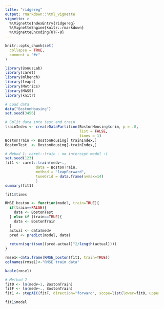 ```yaml
---
title: "ridgereg"
output: rmarkdown::html_vignette
vignette: >
  %\VignetteIndexEntry{ridgereg}
  %\VignetteEngine{knitr::rmarkdown}
  %\VignetteEncoding{UTF-8}
---
```


```r
knitr::opts_chunk$set(
  collapse = TRUE,
  comment = "#>"
)
```

```r
library(BonusLab)
library(caret)
library(mlbench)
library(leaps)
library(Metrics)
library(MASS)
library(knitr)
```


```r
# Load data
data("BostonHousing")
set.seed(3456)

# Split data into test and train
trainIndex <- createDataPartition(BostonHousing$crim, p = .8, 
                                  list = FALSE, 
                                  times = 1)
BostonTrain <- BostonHousing[ trainIndex,]
BostonTest  <- BostonHousing[-trainIndex,]
```





```r
# Mehod 1: caret::train - no intercept model :(
set.seed(123)
fit1 <- caret::train(medv~.,
              data = BostonTrain,
              method = "leapForward",
              tuneGrid = data.frame(nvmax=14)
              )
summary(fit1)
```

```r
fit1$times

```

```r
RMSE_boston <- function(model, train=TRUE){
  if(train==FALSE){
    data <- BostonTest
  } else if (train==TRUE){
    data <- BostonTrain
  }
  actual <- data$medv
  pred <- predict(model, data)
  
  return(sqrt(sum((pred-actual)^2/length(actual))))
}
```


```r
rmse1<-data.frame(RMSE_boston(fit1, train=TRUE))
colnames(rmse1)<-"RMSE train data"
```


```r
kable(rmse1)
```




```r
# Method 2
fit0 <- lm(medv~1, BostonTrain)
fitF <- lm(medv~., BostonTrain)
fit1 <- stepAIC(fitF, direction="forward", scope=list(lower=fit0, upper=fitF))

```
```r
fit1$model
```

